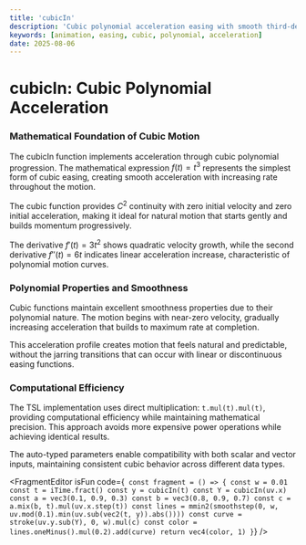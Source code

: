 ```yaml
---
title: 'cubicIn'
description: 'Cubic polynomial acceleration easing with smooth third-degree curve progression'
keywords: [animation, easing, cubic, polynomial, acceleration]
date: 2025-08-06
---
```



# cubicIn: Cubic Polynomial Acceleration

### Mathematical Foundation of Cubic Motion

The cubicIn function implements acceleration through cubic polynomial progression. The mathematical expression $f(t) = t^3$ represents the simplest form of cubic easing, creating smooth acceleration with increasing rate throughout the motion.

The cubic function provides $C^2$ continuity with zero initial velocity and zero initial acceleration, making it ideal for natural motion that starts gently and builds momentum progressively.

The derivative $f'(t) = 3t^2$ shows quadratic velocity growth, while the second derivative $f''(t) = 6t$ indicates linear acceleration increase, characteristic of polynomial motion curves.

### Polynomial Properties and Smoothness

Cubic functions maintain excellent smoothness properties due to their polynomial nature. The motion begins with near-zero velocity, gradually increasing acceleration that builds to maximum rate at completion.

This acceleration profile creates motion that feels natural and predictable, without the jarring transitions that can occur with linear or discontinuous easing functions.

### Computational Efficiency

The TSL implementation uses direct multiplication: `t.mul(t).mul(t)`, providing computational efficiency while maintaining mathematical precision. This approach avoids more expensive power operations while achieving identical results.

The auto-typed parameters enable compatibility with both scalar and vector inputs, maintaining consistent cubic behavior across different data types.

<FragmentEditor
        isFun
        code={`
const fragment = () => {
    const w = 0.01
    const t = iTime.fract()
    const y = cubicIn(t)
    const Y = cubicIn(uv.x)
    const a = vec3(0.1, 0.9, 0.3)
    const b = vec3(0.8, 0.9, 0.7)
    const c = a.mix(b, t).mul(uv.x.step(t))
    const lines = mmin2(smoothstep(0, w, uv.mod(0.1).min(uv.sub(vec2(t, y)).abs())))
    const curve = stroke(uv.y.sub(Y), 0, w).mul(c)
    const color = lines.oneMinus().mul(0.2).add(curve)
    return vec4(color, 1)
}`}
/>
